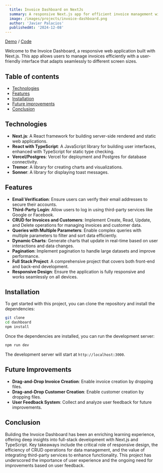 ```yaml
---
  title: Invoice Dashboard on NextJs
  summary: A responsive Next.js app for efficient invoice management with email verification, third-party login, CRUD operations, and dynamic charts.
  image: /images/projects/invoice-dashboard.png
  author: 'Javier Palacios'
  publishedAt: '2024-12-08'
---
```


[Demo](https://nextjs-dashboard-ftlutizro-helkyars-projects.vercel.app/) / [Code](https://github.com/helkyar/nextjs-dashboard)

Welcome to the Invoice Dashboard, a responsive web application built with Next.js. This app allows users to manage invoices efficiently with a user-friendly interface that adapts seamlessly to different screen sizes.

## Table of contents

- [Technologies](#technologies)
- [Features](#features)
- [Installation](#installation)
- [Future improvements](#future-improvements)
- [Conclusion](#conclusion)

## Technologies

- **Next.js**: A React framework for building server-side rendered and static web applications.
- **React with TypeScript**: A JavaScript library for building user interfaces, enhanced with TypeScript for static type checking.
- **Vercel/Postgres**: Vercel for deployment and Postgres for database connectivity.
- **Tremor**: A library for creating charts and visualizations.
- **Sonner**: A library for displaying toast messages.

## Features

- **Email Verification**: Ensure users can verify their email addresses to secure their accounts.
- **Third-Party Login**: Allow users to log in using third-party services like Google or Facebook.
- **CRUD for Invoices and Customers**: Implement Create, Read, Update, and Delete operations for managing invoices and customer data.
- **Queries with Multiple Parameters**: Enable complex queries with multiple parameters to filter and sort data efficiently.
- **Dynamic Charts**: Generate charts that update in real-time based on user interactions and data changes.
- **Pagination**: Implement pagination to handle large datasets and improve performance.
- **Full Stack Project**: A comprehensive project that covers both front-end and back-end development.
- **Responsive Design**: Ensure the application is fully responsive and works seamlessly on all devices.

## Installation

To get started with this project, you can clone the repository and install the
dependencies:

```bash
git clone
cd dashboard
npm install
```

Once the dependencies are installed, you can run the development server:

```bash
npm run dev
```

The development server will start at `http://localhost:3000`.

## Future Improvements

- **Drag-and-Drop Invoice Creation**: Enable invoice creation by dropping files.
- **Drag-and-Drop Customer Creation**: Enable customer creation by dropping files.
- **User Feedback System**: Collect and analyze user feedback for future improvements.

## Conclusion

Building the Invoice Dashboard has been an enriching learning experience, offering deep insights into full-stack development with Next.js and TypeScript. Key takeaways include the critical role of responsive design, the efficiency of CRUD operations for data management, and the value of integrating third-party services to enhance functionality. This project has underscored the importance of user experience and the ongoing need for improvements based on user feedback.
